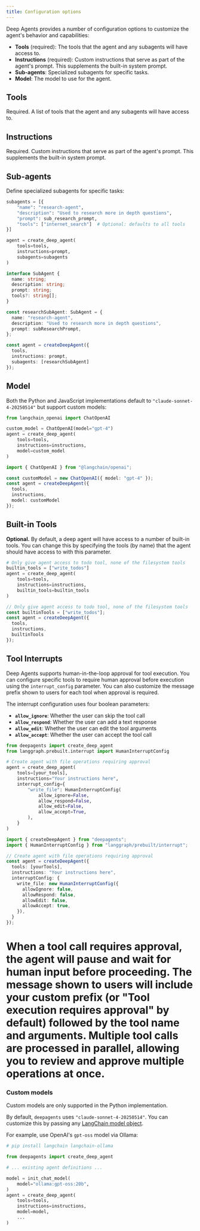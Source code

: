 ```yaml
---
title: Configuration options
---
```


Deep Agents provides a number of configuration options to customize the agent's behavior and capabilities:

- **Tools** (required): The tools that the agent and any subagents will have access to.
- **Instructions** (required): Custom instructions that serve as part of the agent's prompt. This supplements the built-in system prompt.
- **Sub-agents**: Specialized subagents for specific tasks.
- **Model**: The model to use for the agent.

## Tools

Required. A list of tools that the agent and any subagents will have access to.

## Instructions

Required. Custom instructions that serve as part of the agent's prompt. This supplements the built-in system prompt.

## Sub-agents

Define specialized subagents for specific tasks:

<CodeGroup>

```python Python
subagents = [{
    "name": "research-agent",
    "description": "Used to research more in depth questions",
    "prompt": sub_research_prompt,
    "tools": ["internet_search"]  # Optional: defaults to all tools
}]

agent = create_deep_agent(
    tools=tools,
    instructions=prompt,
    subagents=subagents
)
```

```typescript JavaScript
interface SubAgent {
  name: string;
  description: string;
  prompt: string;
  tools?: string[];
}

const researchSubAgent: SubAgent = {
  name: "research-agent", 
  description: "Used to research more in depth questions",
  prompt: subResearchPrompt,
};

const agent = createDeepAgent({
  tools,
  instructions: prompt,
  subagents: [researchSubAgent]
});
```

</CodeGroup>

## Model

Both the Python and JavaScript implementations default to `"claude-sonnet-4-20250514"` but support custom models:

<CodeGroup>

```python Python
from langchain_openai import ChatOpenAI

custom_model = ChatOpenAI(model="gpt-4")
agent = create_deep_agent(
    tools=tools,
    instructions=instructions,
    model=custom_model
)
```

```typescript JavaScript
import { ChatOpenAI } from "@langchain/openai";

const customModel = new ChatOpenAI({ model: "gpt-4" });
const agent = createDeepAgent({
  tools,
  instructions,
  model: customModel
});
```

</CodeGroup>

## Built-in Tools

**Optional.** By default, a deep agent will have access to a number of built-in tools. You can change this by specifying the tools (by name) that the agent should have access to with this parameter.

<CodeGroup>

```python Python
# Only give agent access to todo tool, none of the filesystem tools
builtin_tools = ["write_todos"]
agent = create_deep_agent(
    tools=tools,
    instructions=instructions,
    builtin_tools=builtin_tools
)
```

```typescript JavaScript
// Only give agent access to todo tool, none of the filesystem tools
const builtinTools = ["write_todos"];
const agent = createDeepAgent({
  tools,
  instructions,
  builtinTools
});
```

</CodeGroup>

## Tool Interrupts

Deep Agents supports human-in-the-loop approval for tool execution. You can configure specific tools to require human approval before execution using the `interrupt_config` parameter. You can also customize the message prefix shown to users for each tool when approval is required.

The interrupt configuration uses four boolean parameters:

- **`allow_ignore`**: Whether the user can skip the tool call
- **`allow_respond`**: Whether the user can add a text response
- **`allow_edit`**: Whether the user can edit the tool arguments
- **`allow_accept`**: Whether the user can accept the tool call

<CodeGroup>

```python Python
from deepagents import create_deep_agent
from langgraph.prebuilt.interrupt import HumanInterruptConfig

# Create agent with file operations requiring approval
agent = create_deep_agent(
    tools=[your_tools],
    instructions="Your instructions here",
    interrupt_config={
        "write_file": HumanInterruptConfig(
            allow_ignore=False,
            allow_respond=False,
            allow_edit=False,
            allow_accept=True,
        ),
    }
)
```

```typescript JavaScript
import { createDeepAgent } from "deepagents";
import { HumanInterruptConfig } from "langgraph/prebuilt/interrupt";

// Create agent with file operations requiring approval
const agent = createDeepAgent({
  tools: [yourTools],
  instructions: "Your instructions here",
  interruptConfig: {
    write_file: new HumanInterruptConfig({
      allowIgnore: false,
      allowRespond: false,
      allowEdit: false,
      allowAccept: true,
    }),
  }
});
```

</CodeGroup>

When a tool call requires approval, the agent will pause and wait for human input before proceeding. The message shown to users will include your custom prefix (or "Tool execution requires approval" by default) followed by the tool name and arguments. Multiple tool calls are processed in parallel, allowing you to review and approve multiple operations at once.
=======
### Custom models

<Note>

Custom models are only supported in the Python implementation.

</Note>

By default, `deepagents` uses `"claude-sonnet-4-20250514"`. You can customize this by passing any [LangChain model object](https://python.langchain.com/docs/integrations/chat/).

For example, use OpenAI's `gpt-oss` model via Ollama:

```python
# pip install langchain langchain-ollama

from deepagents import create_deep_agent

# ... existing agent definitions ...

model = init_chat_model(
    model="ollama:gpt-oss:20b",  
)
agent = create_deep_agent(
    tools=tools,
    instructions=instructions,
    model=model,
    ...
)
```
